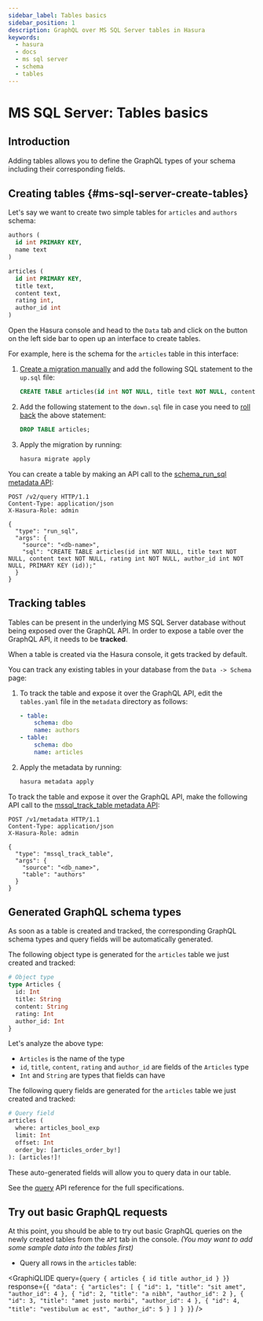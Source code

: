 ```yaml
---
sidebar_label: Tables basics
sidebar_position: 1
description: GraphQL over MS SQL Server tables in Hasura
keywords:
  - hasura
  - docs
  - ms sql server
  - schema
  - tables
---
```



# MS SQL Server: Tables basics

## Introduction

Adding tables allows you to define the GraphQL types of your schema
including their corresponding fields.

## Creating tables {#ms-sql-server-create-tables}

Let's say we want to create two simple tables for `articles` and
`authors` schema:

```sql
authors (
  id int PRIMARY KEY,
  name text
)

articles (
  id int PRIMARY KEY,
  title text,
  content text,
  rating int,
  author_id int
)
```

<Tabs className="api-tabs">
<TabItem value="console" label="Console">

Open the Hasura console and head to the `Data` tab and click on the
button on the left side bar to open up an interface to create tables.

For example, here is the schema for the `articles` table in this
interface:

<Thumbnail
  src="/img/graphql/core/schema/create-table-graphql-mssql.png"
  alt="Schema for an article table"
  width="1100px"
/>

</TabItem>
<TabItem value="cli" label="CLI">

1.  [Create a migration manually](/graphql/core/migrations/advanced/writing-migrations-manually.mdx) and add the
    following SQL statement to the `up.sql` file:

    ```sql
    CREATE TABLE articles(id int NOT NULL, title text NOT NULL, content text NOT NULL, rating int NOT NULL, author_id int NOT NULL, PRIMARY KEY (id));
    ```

2.  Add the following statement to the `down.sql` file in case you need
    to [roll back](/graphql/core/migrations/advanced/rolling-back-migrations.mdx) the above statement:

    ```sql
    DROP TABLE articles;
    ```

3.  Apply the migration by running:

    ```bash
    hasura migrate apply
    ```

</TabItem> 
<TabItem value="api" label="API">

You can create a table by making an API call to the
[schema_run_sql metadata API](/graphql/core/api-reference/schema-api/run-sql.mdx#schema-run-sql):

```http
POST /v2/query HTTP/1.1
Content-Type: application/json
X-Hasura-Role: admin

{
  "type": "run_sql",
  "args": {
    "source": "<db-name>",
    "sql": "CREATE TABLE articles(id int NOT NULL, title text NOT NULL, content text NOT NULL, rating int NOT NULL, author_id int NOT NULL, PRIMARY KEY (id));"
  }
}
```

</TabItem>
</Tabs>

## Tracking tables

Tables can be present in the underlying MS SQL Server database without
being exposed over the GraphQL API. In order to expose a table over the
GraphQL API, it needs to be **tracked**.

<Tabs className="api-tabs">
<TabItem value="console" label="Console">

When a table is created via the Hasura console, it gets tracked by
default.

You can track any existing tables in your database from the
`Data -> Schema` page:

<Thumbnail
  src="/img/graphql/core/schema/schema-track-tables-mssql.png"
  alt="Track table"
  width="700px"
/>

</TabItem>
<TabItem value="cli" label="CLI">

1.  To track the table and expose it over the GraphQL API, edit the
    `tables.yaml` file in the `metadata` directory as follows:

    ```yaml {4-6}
    - table:
        schema: dbo
        name: authors
    - table:
        schema: dbo
        name: articles
    ```

2.  Apply the metadata by running:

    ```bash
    hasura metadata apply
    ```

</TabItem>
<TabItem value="api" label="API">

To track the table and expose it over the GraphQL API, make the
following API call to the
[mssql_track_table metadata API](/graphql/core/api-reference/metadata-api/table-view.mdx#mssql-track-table):

```http
POST /v1/metadata HTTP/1.1
Content-Type: application/json
X-Hasura-Role: admin

{
  "type": "mssql_track_table",
  "args": {
    "source": "<db_name>",
    "table": "authors"
  }
}
```

</TabItem>
</Tabs>

## Generated GraphQL schema types

As soon as a table is created and tracked, the corresponding GraphQL
schema types and query fields will be automatically generated.

The following object type is generated for the `articles` table we just
created and tracked:

```graphql
# Object type
type Articles {
  id: Int
  title: String
  content: String
  rating: Int
  author_id: Int
}
```

Let's analyze the above type:

- `Articles` is the name of the type
- `id`, `title`, `content`, `rating` and `author_id` are fields of the
  `Articles` type
- `Int` and `String` are types that fields can have

The following query fields are generated for the `articles` table we
just created and tracked:

```graphql
# Query field
articles (
  where: articles_bool_exp
  limit: Int
  offset: Int
  order_by: [articles_order_by!]
): [articles!]!
```

<!-- TODO: MSSQL_UNSUPPORTED

  # insert/upsert mutation field
  insert_articles (
    objects: [articles_insert_input!]!
    on_conflict: articles_on_conflict
  ): articles_mutation_response

  # update mutation field
  update_articles (
    where: articles_bool_exp!
    _inc: articles_inc_input
    _set: articles_set_input
  ): articles_mutation_response

  # delete mutation field
  delete_articles (
    where: articles_bool_exp!
  ): articles_mutation_response -->

These auto-generated fields will allow you to query data in our table.

See the [query](/graphql/core/api-reference/graphql-api/query.mdx) API reference for the full specifications.

## Try out basic GraphQL requests

At this point, you should be able to try out basic GraphQL queries on
the newly created tables from the `API` tab in the console. _(You may
want to add some sample data into the tables first)_

- Query all rows in the `articles` table:

<GraphiQLIDE
  query={`query {
   articles {
    id
    title
    author_id
  }
}`}
  response={`{
  "data": {
    "articles": [
      {
        "id": 1,
        "title": "sit amet",
        "author_id": 4
      },
      {
        "id": 2,
        "title": "a nibh",
        "author_id": 2
      },
      {
        "id": 3,
        "title": "amet justo morbi",
        "author_id": 4
      },
      {
        "id": 4,
        "title": "vestibulum ac est",
        "author_id": 5
      }
    ]
  }
}`}
/>

<!--

TODO: MSSQL_UNSUPPORTED

   Insert data in the ``author`` table:

    .. graphiql::
      :view_only:
      :query:
        mutation add_author {
          insert_author(
            objects: [
              { name: "Jane" }
            ]
          ) {
              affected_rows
              returning {
                id
                name
              }
            }
        }
      :response:
        {
          "data": {
            "insert_author": {
              "affected_rows": 1,
              "returning": [
                {
                  "id": 11,
                  "name": "Jane"
                }
              ]
            }
          }
        }

 -->

